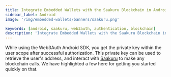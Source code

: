 ```yaml
---
title: Integrate Embedded Wallets with the Saakuru Blockchain in Android
sidebar_label: Android
image: '/img/embedded-wallets/banners/saakuru.png'

keywords: [android, saakuru, web3auth, authentication, blockchain]
description: 'Integrate Embedded Wallets with the Saakuru Blockchain in Android | Embedded Wallets'
---
```



<SEO
  title="Integrate Embedded Wallets with the Saakuru Blockchain in Android"
  description="Integrate Embedded Wallets with the Saakuru Blockchain in Android | Embedded Wallets"
  image="https://docs.metamask.io/img/embedded-wallets/banners/saakuru.png"
  slug="/embedded-wallets/connect-blockchain/evm/saakuru/android"
/>

While using the Web3Auth Android SDK, you get the private key within the user scope after successful authorization. This private key can be used to retrieve the user's address, and interact with [Saakuru](https://saakuru.com/) to make any blockchain calls. We have highlighted a few here for getting you started quickly on that.

<EVMInteraction />
